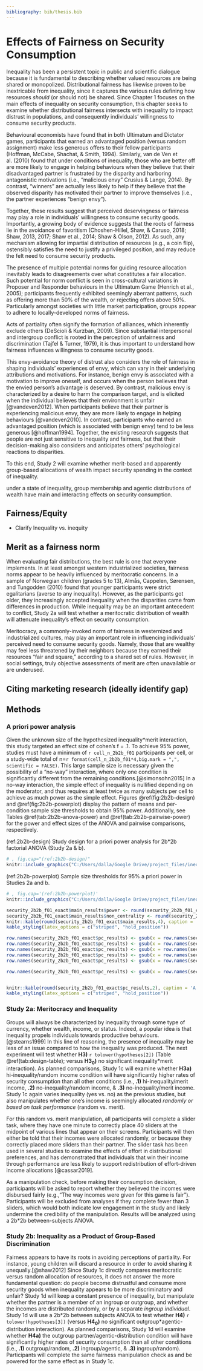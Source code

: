 ```yaml
---
bibliography: bib/thesis.bib
---
```


# Effects of Fairness on Security Consumption {#ineq-fair}

Inequality has been a persistent topic in public and scientific dialogue because it is fundamental to describing whether valued resources are being shared or monopolized. Distributional fairness has likewise proven to be inextricable from inequality, since it captures the various rules defining how resources *should* (or should not) be shared. Since Chapter 1 focuses on the main effects of inequality on security consumption, this chapter seeks to examine whether distributional fairness intersects with inequality to impact distrust in populations, and consequently individuals' willingness to consume security products.

Behavioural economists have found that in both Ultimatum and Dictator games, participants that earned an advantaged position (versus random assignment) make less generous offers to their fellow participants (Hoffman, McCabe, Shachat, & Smith, 1994). Similarly, van de Ven et al. (2010) found that under conditions of inequality, those who are better off are more likely to engage in helping behaviours when they believe that their disadvantaged partner is frustrated by the disparity and harboring antagonistic motivations (i.e., "malicious envy" Crusius & Lange, 2014). By contrast, "winners" are actually less likely to help if they believe that the observed disparity has motivated their partner to improve themselves (i.e., the partner experiences "benign envy").

Together, these results suggest that perceived deservingness or fairness may play a role in individuals' willingness to consume security goods. Importantly, a growing body of evidence suggests that the roots of fairness lie in the avoidance of favoritism (Choshen-Hillel, Shaw, & Caruso, 2018; Shaw, 2013, 2017; Shaw et al., 2014; Shaw & Olson, 2012). As such, any mechanism allowing for impartial distribution of resources (e.g., a coin flip), ostensibly satisfies the need to justify a privileged position, and may reduce the felt need to consume security products.

The presence of multiple potential norms for guiding resource allocation inevitably leads to disagreements over what constitutes a fair allocation. Such potential for norm conflict is seen in cross-cultural variations in Proposer and Responder behaviours in the Ultimatum Game (Henrich et al., 2005); participants frequently exhibited seemingly aberrant patterns, such as offering more than 50% of the wealth, or rejecting offers above 50%. Particularly amongst societies with little market participation, groups appear to adhere to locally-developed norms of fairness.

Acts of partiality often signify the formation of alliances, which inherently exclude others (DeScioli & Kurzban, 2009). Since substantial interpersonal and intergroup conflict is rooted in the perception of unfairness and discrimination (Tajfel & Turner, 1979), it is thus important to understand how fairness influences willingness to consume security goods.

This envy-avoidance theory of distrust also considers the role of fairness in shaping individuals' experiences of envy, which can vary in their underlying attributions and motivations. For instance, benign envy is associated with a motivation to improve oneself, and occurs when the person believes that the envied person's advantage is deserved. By contrast, malicious envy is characterized by a desire to harm the comparison target, and is elicited when the individual believes that their environment is unfair [@vandeven2012]. When participants believe that their partner is experiencing malicious envy, they are more likely to engage in helping behaviours [@vandeven2010]. In contrast, participants who earned an advantaged position (which is associated with benign envy) tend to be less generous [@hoffman1994]. Together, the existing research suggests that people are not just sensitive to inequality and fairness, but that their decision-making also considers and anticipates others' psychological reactions to disparities.

To this end, Study 2 will examine whether merit-based and apparently group-based allocations of wealth impact security spending in the context of inequality.

under a state of inequality, group membership and agentic distributions of wealth have main and interacting effects on security consumption.

## Fairness/Equity

-   Clarify Inequality vs. inequity

## Merit as a fairness norm

When evaluating fair distributions, the best rule is one that everyone implements. In at least amongst western industrialized societies, fairness norms appear to be heavily influenced by meritocratic concerns. In a sample of Norwegian children (grades 5 to 13), Almås, Cappelen, Sørensen, and Tungodden (2010) found that younger participants were strict egalitarians (averse to any inequality). However, as the participants got older, they increasingly accepted inequality when the disparities came from differences in production. While inequality may be an important antecedent to conflict, Study 2a will test whether a meritocratic distribution of wealth will attenuate inequality's effect on security consumption.

Meritocracy, a commonly-invoked norm of fairness in westernized and industrialized cultures, may play an important role in influencing individuals' perceived need to consume security goods. Namely, those that are wealthy may feel less threatened by their neighbors because they earned their resources "fair and square," according to a shared set of rules. However, in social settings, truly objective assessments of merit are often unavailable or are underused.

## Citing marketing research (ideally identify gap)

## Methods

### A priori power analysis

Given the unknown size of the hypothesized inequality\*merit interaction, this study targeted an effect size of cohen's f = .1. To achieve 95% power, studies must have a minimum of `r cell_n_2b2b_f01` participants per cell, or a study-wide total of n=`r format(cell_n_2b2b_f01*4,big.mark = ",", scientific = FALSE)`. This large sample size is necessary given the possibility of a "no-way" interaction, where only one condition is significantly different from the remaining conditions.[@simonsohn2015] In a no-way interaction, the simple effect of inequality is nullified depending on the moderator, and thus requires at least twice as many subjects per cell to achieve as much power as the simple effect. Figures \@ref(fig:2b2b-design) and \@ref(fig:2b2b-powerplot) display the pattern of means and per-condition sample size thresholds to obtain 95% power. Additionally, see Tables \@ref(tab:2b2b-anova-power) and \@ref(tab:2b2b-pairwise-power) for the power and effect sizes of the ANOVA and pairwise comparisons, respectively.

(ref:2b2b-design) Study design for a priori power analysis for 2b\*2b factorial ANOVA (Study 2a & b).

```{=latex}
\begin{figure}[t]
\caption{(ref:2b2b-powerplot) \label{fig:2b2b-design}}
```
```r
# , fig.cap="(ref:2b2b-design)"
knitr::include_graphics("C:/Users/dalla/Google Drive/project_files/inequality_security/figures/security_design_2b2b_f01.png")
```

```{=latex}
\textit{Notes:} Max possible value is \$1.00; bars indicate +/-1 $SD$
\end{figure}
```
<!-- is a "no-way interaction:" that the effect of inequality will be nullified when incomes are invisible. The hypothesis of a no-way interaction suggests firstly that sample sizes must twice the size of an equivalent study just testing a simple effect; secondly, our core hypothesis rests on all three coefficients being significant [d]in the following model: -->

(ref:2b2b-powerplot) Sample size thresholds for 95% a priori power in Studies 2a and b.

```{=latex}
\begin{figure}[t]
\caption{(ref:2b2b-powerplot) \label{fig:2b2b-powerplot}}
```
```r
# , fig.cap='(ref:2b2b-powerplot)'
knitr::include_graphics("C:/Users/dalla/Google Drive/project_files/inequality_security/figures/security_powerplot_2b2b_f01.png")
```

```{=latex}
\textit{Notes:} Specified sample size is per-between-condition in 2b*2b for interaction effects
\end{figure}
```
\FloatBarrier

```r
security_2b2b_f01_exact$main_results$power <- round(security_2b2b_f01_exact$main_results$power,2)
security_2b2b_f01_exact$main_results$non_centrality <- round(security_2b2b_f01_exact$main_results$non_centrality,2)
knitr::kable(round(security_2b2b_f01_exact$main_results,4), caption = 'A priori power of main and interaction effects for 2b*2b factorial designs (Studies 2a, b)', booktabs = TRUE,linesep = "")%>%
kable_styling(latex_options = c("striped", "hold_position"))
```

```r
row.names(security_2b2b_f01_exact$pc_results) <- gsub(x = row.names(security_2b2b_f01_exact$pc_results), pattern = "yes", replacement = "1")
row.names(security_2b2b_f01_exact$pc_results) <- gsub(x = row.names(security_2b2b_f01_exact$pc_results), pattern = "no", replacement = "0")
row.names(security_2b2b_f01_exact$pc_results) <- gsub(x = row.names(security_2b2b_f01_exact$pc_results), pattern = "inequality", replacement = "ineq")
row.names(security_2b2b_f01_exact$pc_results) <- gsub(x = row.names(security_2b2b_f01_exact$pc_results), pattern = "undeserved", replacement = "undes")
row.names(security_2b2b_f01_exact$pc_results) <- gsub(x = row.names(security_2b2b_f01_exact$pc_results), pattern = "p_", replacement = "")

row.names(security_2b2b_f01_exact$pc_results) <- gsub(x = row.names(security_2b2b_f01_exact$pc_results), pattern = "((?:[^_]+_){3}[^_]+)_", replacement = "\\1_*VS*_")


knitr::kable(round(security_2b2b_f01_exact$pc_results,2), caption = 'A priori power of pairwise comparisons for 2b*2b designs (Studies 2a,b)', booktabs = TRUE,linesep = "") %>%
kable_styling(latex_options = c("striped", "hold_position"))

```

### Study 2a: Meritocracy and Inequality

Groups will always be characterized by inequality through some type of currency, whether wealth, income, or status. Indeed, a popular idea is that inequality propels individuals towards productive behaviours.[@stearns1999] In this line of reasoning, the presence of inequality may be less of an issue compared to how the inequality was produced. The next experiment will test whether **H3)** `r tolower(hypotheses[2])` (Table \@ref(tab:design-table); versus **H3~0~)** no significant inequality\*merit interaction). As planned comparisons, Study 1c will examine whether **H3a)** hi-inequality/random income condition will have significantly higher rates of security consumption than all other conditions (i.e., **.1)** hi-inequality/merit income, **.2)** no-inequality/random income, & **.3)** no-inequality/merit income. Study 1c again varies inequality (yes vs. no) as the previous studies, but also manipulates whether one's income is seemingly allocated *randomly or based on task performance* (random vs. merit).

For this random vs. merit manipulation, all participants will complete a slider task, where they have one minute to correctly place 40 sliders at the midpoint of various lines that appear on their screens. Participants will then either be told that their incomes were allocated randomly, or because they correctly placed more sliders than their partner. The slider task has been used in several studies to examine the effects of effort in distributional preferences, and has demonstrated that individuals that win their income through performance are less likely to support redistribution of effort-driven income allocations [@cassar2019].

As a manipulation check, before making their consumption decision, participants will be asked to report whether they believed the incomes were disbursed fairly (e.g.,"The way incomes were given for this game is fair"). Participants will be excluded from analyses if they complete fewer than 3 sliders, which would both indicate low engagement in the study and likely undermine the credibility of the manipulation. Results will be analyzed using a 2b\*2b between-subjects ANOVA.

### Study 2b: Inequality as a Product of Group-Based Discrimination

Fairness appears to have its roots in avoiding perceptions of partiality. For instance, young children will discard a resource in order to avoid sharing it unequally.[@shaw2012] Since Study 1c directly compares meritocratic versus random allocation of resources, it does not answer the more fundamental question: do people become distrustful and consume more security goods when inequality appears to be more discriminatory and unfair? Study 1d will keep a constant presence of inequality, but manipulate whether the partner is a member of an ingroup or outgroup, and whether the incomes are distributed randomly, or by a separate *ingroup individual*. Study 1d will use a 2b\*2b between subjects ANOVA to test whether **H4)** `r tolower(hypotheses[3])` (versus **H4~0~)** no significant outgroup\*agentic-distribution interaction). As planned comparisons, Study 1d will examine whether **H4a)** the outgroup partner/agentic-distribution condition will have significantly higher rates of security consumption than all other conditions (i.e., **.1)** outgroup/random, **.2)** ingroup/agentic, & **.3)** ingroup/random). Participants will complete the same fairness manipulation check as and be powered for the same effect as in Study 1c.